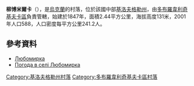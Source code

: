 {{coord|48|13|52|N|31|13|24|E|scale:100000_region:UA|display=title}}

'''柳博米爾卡'''（{{lang-uk|Любомирка}}），是[[烏克蘭|烏克蘭]]的村落，位於該國中部[[基洛夫格勒州|基洛夫格勒州]]，由[[多布羅韋利奇基夫卡區|多布羅韋利奇基夫卡區]]負責管轄，始建於1847年，面積2.44平方公里，海拔高度131米，2001年人口588，人口密度每平方公里241.2人。

==參考資料==
* [http://gska2.rada.gov.ua/pls/z7502/A005?rdat1=11.11.2008&rf7571=16640 Любомирка]{{dead link|date=2018年3月 |bot=InternetArchiveBot |fix-attempted=yes }}
* [http://weather.in.ua/ua/kirovogradskaja/14196 Погода в селі Любомирка] {{Wayback|url=http://weather.in.ua/ua/kirovogradskaja/14196 |date=20160305085427 }}

{{DEFAULTSORT:Любомирка}}
[[Category:基洛夫格勒州村落|Category:基洛夫格勒州村落]]
[[Category:多布羅韋利奇基夫卡區村落|Category:多布羅韋利奇基夫卡區村落]]


{{Kirovohrad-geo-stub}}